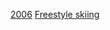 {{Commons category|2006 Winter Olympics freestyle skiers}}

[[Category:各年冬季奧林匹克運動會自由式滑雪運動員|2006]]
[[Category:2006年冬季奧林匹克運動會運動員|Freestyle skiing]]